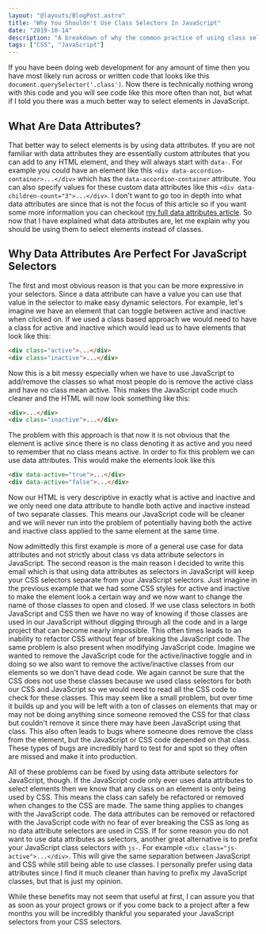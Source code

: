 ```yaml
---
layout: "@layouts/BlogPost.astro"
title: "Why You Shouldn't Use Class Selectors In JavaScript"
date: "2019-10-14"
description: "A breakdown of why the common practice of using class selectors in JavaScript makes code impossible to refactor, and what you should do instead."
tags: ["CSS", "JavaScript"]
---
```


If you have been doing web development for any amount of time then you have most likely run across or written code that looks like this `document.querySelector('.class')`. Now there is technically nothing wrong with this code and you will see code like this more often than not, but what if I told you there was a much better way to select elements in JavaScript.

## What Are Data Attributes?

That better way to select elements is by using data attributes. If you are not familiar with data attributes they are essentially custom attributes that you can add to any HTML element, and they will always start with `data-`. For example you could have an element like this `<div data-accordion-container>...</div>` which has the `data-accordion-container` attribute. You can also specify values for these custom data attributes like this `<div data-children-count="3">...</div>`. I don't want to go too in depth into what data attributes are since that is not the focus of this article so if you want some more information you can checkout [my full data attributes article](/2020-10/javascript-data-attributes). So now that I have explained what data attributes are, let me explain why you should be using them to select elements instead of classes.

## Why Data Attributes Are Perfect For JavaScript Selectors

The first and most obvious reason is that you can be more expressive in your selectors. Since a data attribute can have a value you can use that value in the selector to make easy dynamic selectors. For example, let's imagine we have an element that can toggle between active and inactive when clicked on. If we used a class based approach we would need to have a class for active and inactive which would lead us to have elements that look like this:

```html
<div class="active">...</div>
<div class="inactive">...</div>
```

Now this is a bit messy especially when we have to use JavaScript to add/remove the classes so what most people do is remove the active class and have no class mean active. This makes the JavaScript code much cleaner and the HTML will now look something like this:

```html
<div>...</div>
<div class="inactive">...</div>
```

The problem with this approach is that now it is not obvious that the element is active since there is no class denoting it as active and you need to remember that no class means active. In order to fix this problem we can use data attributes. This would make the elements look like this

```html
<div data-active="true">...</div>
<div data-active="false">...</div>
```

Now our HTML is very descriptive in exactly what is active and inactive and we only need one data attribute to handle both active and inactive instead of two separate classes. This means our JavaScript code will be cleaner and we will never run into the problem of potentially having both the active and inactive class applied to the same element at the same time.

Now admittedly this first example is more of a general use case for data attributes and not strictly about class vs data attribute selectors in JavaScript. The second reason is the main reason I decided to write this email which is that using data attributes as selectors in JavaScript will keep your CSS selectors separate from your JavaScript selectors. Just imagine in the previous example that we had some CSS styles for active and inactive to make the element look a certain way and we now want to change the name of those classes to open and closed. If we use class selectors in both JavaScript and CSS then we have no way of knowing if those classes are used in our JavaScript without digging through all the code and in a large project that can become nearly impossible. This often times leads to an inability to refactor CSS without fear of breaking the JavaScript code. The same problem is also present when modifying JavaScript code. Imagine we wanted to remove the JavaScript code for the active/inactive toggle and in doing so we also want to remove the active/inactive classes from our elements so we don't have dead code. We again cannot be sure that the CSS does not use these classes because we used class selectors for both our CSS and JavaScript so we would need to read all the CSS code to check for these classes. This may seem like a small problem, but over time it builds up and you will be left with a ton of classes on elements that may or may not be doing anything since someone removed the CSS for that class but couldn't remove it since there may have been JavaScript using that class. This also often leads to bugs where someone does remove the class from the element, but the JavaScript or CSS code depended on that class. These types of bugs are incredibly hard to test for and spot so they often are missed and make it into production.

All of these problems can be fixed by using data attribute selectors for JavaScript, though. If the JavaScript code only ever uses data attributes to select elements then we know that any class on an element is only being used by CSS. This means the class can safely be refactored or removed when changes to the CSS are made. The same thing applies to changes with the JavaScript code. The data attributes can be removed or refactored with the JavaScript code with no fear of ever breaking the CSS as long as no data attribute selectors are used in CSS. If for some reason you do not want to use data attributes as selectors, another great alternative is to prefix your JavaScript class selectors with `js-`. For example `<div class="js-active">...</div>`. This will give the same separation between JavaScript and CSS while still being able to use classes. I personally prefer using data attributes since I find it much cleaner than having to prefix my JavaScript classes, but that is just my opinion.

While these benefits may not seem that useful at first, I can assure you that as soon as your project grows or if you come back to a project after a few months you will be incredibly thankful you separated your JavaScript selectors from your CSS selectors.
